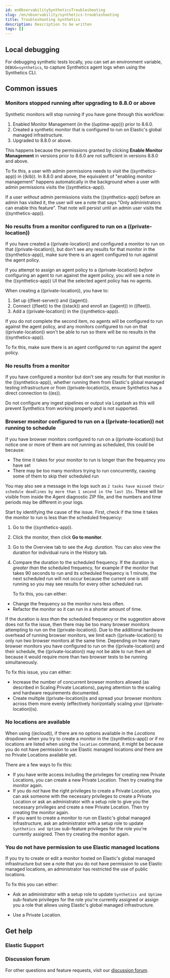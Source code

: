 ```yaml
---
id: enObservabilitySyntheticsTroubleshooting
slug: /en/observability/synthetics-troubleshooting
title: Troubleshooting Synthetics
description: Description to be written
tags: []
---
```



<div id="synthetics-troubleshooting"></div>

<div id="synthetics-troubleshooting-local-debugging"></div>

## Local debugging

For debugging synthetic tests locally, you can set an environment variable,
`DEBUG=synthetics`, to capture Synthetics agent logs when using the
<DocLink id="enObservabilitySyntheticsCommandReference">Synthetics CLI</DocLink>.

<div id="synthetics-troubleshooting-common-issues"></div>

## Common issues

<div id="synthetics-troubleshooting-missing-api-key"></div>

### Monitors stopped running after upgrading to 8.8.0 or above

Synthetic monitors will stop running if you have gone through this workflow:

1. Enabled Monitor Management (in the ((uptime-app))) prior to 8.6.0.
1. Created a synthetic monitor that is configured to run on Elastic's global managed infrastructure.
1. Upgraded to 8.8.0 or above.

This happens because the permissions granted by clicking **Enable Monitor Management** in versions prior to
8.6.0 are not sufficient in versions 8.8.0 and above.

To fix this, a user with <DocLink id="enObservabilitySyntheticsRoleSetup">admin permissions</DocLink> needs to visit the ((synthetics-app))
in ((kib)). In 8.8.0 and above, the equivalent of "enabling monitor management" happens automatically in the
background when a user with <DocLink id="enObservabilitySyntheticsRoleSetup">admin permissions</DocLink> visits the ((synthetics-app)).

If a user _without_ <DocLink id="enObservabilitySyntheticsRoleSetup">admin permissions</DocLink> visits the ((synthetics-app)) before an admin
has visited it, the user will see a note that says "Only administrators can enable this feature". That
note will persist until an admin user visits the ((synthetics-app)).

<div id="synthetics-troubleshooting-no-agent-running"></div>

### No results from a monitor configured to run on a ((private-location))

If you have created a ((private-location)) and configured a monitor to run on that ((private-location)),
but don't see any results for that monitor in the ((synthetics-app)), make sure there is an agent
configured to run against the agent policy.

<DocCallOut title="Note">

If you attempt to assign an agent policy to a ((private-location)) _before_ configuring an agent to run
against the agent policy, you will see a note in the ((synthetics-app)) UI that the selected agent policy
has no agents.

</DocCallOut>

When creating a ((private-location)), you have to:

1. <DocLink id="enObservabilitySyntheticsPrivateLocation" section="set-up-((fleet-server))-and-((agent))">Set up ((fleet-server)) and ((agent))</DocLink>.
1. <DocLink id="enObservabilitySyntheticsPrivateLocation" section="connect-to-the-((stack))">Connect ((fleet)) to the ((stack))</DocLink> and enroll an ((agent)) in ((fleet)).
1. <DocLink id="enObservabilitySyntheticsPrivateLocation" section="add-a-((private-location))">Add a ((private-location))</DocLink> in the ((synthetics-app)).

If you do not complete the second item, no agents will be configured to run against the agent policy, and
any monitors configured to run on that ((private-location)) won't be able to run so there will be no results
in the ((synthetics-app)).

To fix this, make sure there is an agent configured to run against the agent policy.

<div id="synthetics-troubleshooting-no-direct-es-connection"></div>

### No results from a monitor

If you have configured a monitor but don't see any results for that monitor in the ((synthetics-app)), whether running them from Elastic's global managed testing infrastructure or from ((private-location))s, ensure Synthetics has a direct connection to ((es)).

Do not configure any ingest pipelines or output via Logstash as this will prevent Synthetics from working properly and is not <DocLink id="enObservabilitySyntheticsSupportMatrix">supported</DocLink>.

<div id="synthetics-troubleshooting-missing-browser-schedules"></div>

### Browser monitor configured to run on a ((private-location)) not running to schedule

If you have browser monitors configured to run on a ((private-location)) but notice one or more of them are not running as scheduled, this could be because:

* The time it takes for your monitor to run is longer than the frequency you have set
* There may be too many monitors trying to run concurrently, causing some of them to skip their scheduled run

You may also see a message in the logs such as `2 tasks have missed their schedule deadlines by more than 1 second in the last 15s`. These will be visible from inside the Agent diagnostic ZIP file, and the numbers and time periods may be different in your logs.

Start by identifying the cause of the issue. First, check if the time it takes the monitor to run is less than the scheduled frequency:

1. Go to the ((synthetics-app)).
1. Click the monitor, then click **Go to monitor**.
1. Go to the <DocLink id="enObservabilitySyntheticsAnalyze" section="overview">Overview tab</DocLink> to see the _Avg. duration_. You can also view the duration for individual runs in the <DocLink id="enObservabilitySyntheticsAnalyze" section="history">History tab</DocLink>.
1. Compare the duration to the scheduled frequency. If the duration is _greater than_ the scheduled frequency, for example if the monitor that takes 90 seconds to run and its scheduled frequency is 1 minute, the next scheduled run will not occur because the current one is still running so you may see results for every other scheduled run.

    To fix this, you can either:

* Change the frequency so the monitor runs less often.
* Refactor the monitor so it can run in a shorter amount of time.

If the duration is _less than_ the scheduled frequency or the suggestion above does not fix the issue, then there may be too many browser monitors attempting to run on the ((private-location)). Due to the additional hardware overhead of running browser monitors, we limit each ((private-location)) to only run two browser monitors at the same time. Depending on how many browser monitors you have configured to run on the ((private-location)) and their schedule, the ((private-location)) may not be able to run them all because it would require more than two browser tests to be running simultaneously.

To fix this issue, you can either:

* Increase the number of concurrent browser monitors allowed (as described in <DocLink id="enObservabilitySyntheticsPrivateLocation" section="scaling-((private-location))s">Scaling Private Locations</DocLink>), paying attention to the scaling and hardware requirements documented.
* Create multiple ((private-location))s and spread your browser monitors across them more evenly (effectively horizontally scaling your ((private-location))s).

<div id="synthetics-troubleshooting-no-locations"></div>

### No locations are available

When using ((ecloud)), if there are no options available in the _Locations_ dropdown when you
try to create a monitor in the ((synthetics-app)) _or_ if no locations are listed when using the
<DocLink id="enObservabilitySyntheticsCommandReference" section="elasticsynthetics-locations">`location` command</DocLink>, it might be because you do not have permission to
use Elastic managed locations _and_ there are no <DocLink id="enObservabilitySyntheticsPrivateLocation" section="monitor-via-a-private-agent">Private Locations</DocLink>
available yet.

There are a few ways to fix this:

* If you have <DocLink id="enObservabilitySyntheticsRoleWrite">write access</DocLink> including the privileges for <DocLink id="enObservabilitySyntheticsRoleWrite" section="if-using-private-locations">creating new Private Locations</DocLink>, you can <DocLink id="enObservabilitySyntheticsPrivateLocation" section="monitor-via-a-private-agent">create a new Private Location</DocLink>. Then try creating the monitor again.
* If you do _not_ have the right privileges to create a Private Location, you can ask someone with the <DocLink id="enObservabilitySyntheticsRoleWrite" section="if-using-private-locations">necessary privileges</DocLink> to create a Private Location or ask an administrator with a <DocLink id="enObservabilitySyntheticsRoleSetup">setup role</DocLink> to give you the necessary privileges and <DocLink id="enObservabilitySyntheticsPrivateLocation" section="monitor-via-a-private-agent">create a new Private Location</DocLink>. Then try creating the monitor again.
* If you want to create a monitor to run on Elastic's global managed infrastructure, ask an administrator with a <DocLink id="enObservabilitySyntheticsRoleSetup">setup role</DocLink> to update <DocLink id="enObservabilitySyntheticsRoleWrite" section="to-restrict-using-elastics-global-managed-infrastructure">`Synthetics and Uptime` sub-feature privileges</DocLink> for the role you're currently assigned. Then try creating the monitor again.

<div id="synthetics-troubleshooting-public-locations-disabled"></div>

### You do not have permission to use Elastic managed locations

If you try to create or edit a monitor hosted on Elastic's global managed infrastructure but see a note that you do not have permission to use Elastic managed locations, an administrator has restricted the use of public locations.

To fix this you can either:

* Ask an administrator with a <DocLink id="enObservabilitySyntheticsRoleSetup">setup role</DocLink> to update
    <DocLink id="enObservabilitySyntheticsRoleWrite" section="to-restrict-using-elastics-global-managed-infrastructure">`Synthetics and Uptime` sub-feature privileges</DocLink> for the role you're
    currently assigned or assign you a role that allows using Elastic's global managed infrastructure.

* Use a <DocLink id="enObservabilitySyntheticsPrivateLocation" section="monitor-via-a-private-agent">Private Location</DocLink>.

<div id="synthetics-troubleshooting-get-help"></div>

## Get help

<div id="synthetics-troubleshooting-support"></div>

### Elastic Support

<Support />

<div id="synthetics-troubleshooting-discussion"></div>

### Discussion forum

For other questions and feature requests, visit our
[discussion forum](((forum))/c/observability/synthetics/75).
